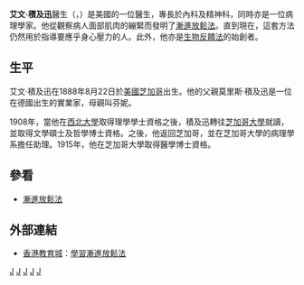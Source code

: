 '''艾文·積及迅'''醫生（{{lang-en|'''Edmund Jacobson'''}}，{{bd|1888年|8月22日|1983年|catIdx=J積及迅,艾文}}）是美國的一位醫生，專長於內科及精神科，同時亦是一位病理學家。他從觀察病人面部肌肉的繃緊而發明了[[漸進放鬆法|漸進放鬆法]]。直到現在，這套方法仍然用於指導要應乎身心壓力的人。此外，他亦是[[生物反饋法|生物反饋法]]的始創者。

== 生平 ==
艾文·積及迅在1888年8月22日於[[美國|美國]][[芝加哥|芝加哥]]出生。他的父親莫里斯·積及迅是一位在德國出生的實業家，母親叫芬妮。

1908年，當他在[[西北大学_(伊利诺伊州)|西北大學]]取得理學學士資格之後，積及迅轉往[[芝加哥大學|芝加哥大學]]就讀，並取得文學碩士及哲學博士資格。之後，他返回芝加哥，並在芝加哥大學的病理學系擔任助理。1915年，他在芝加哥大學取得醫學博士資格。

== 參看 ==
* [[漸進放鬆法|漸進放鬆法]]

== 外部連結 ==
* [[香港教育城|香港教育城]]：[https://web.archive.org/web/20070310221829/http://www.hkedcity.net/article/develop/021030-020/ 學習漸進放鬆法]

{{Authority control}}
[[Category:美國心理學家|J]]
[[Category:芝加哥大學校友|J]]
[[Category:美國西北大學校友|J]]
[[Category:德國裔美國人|J]]
[[Category:芝加哥人|J]]